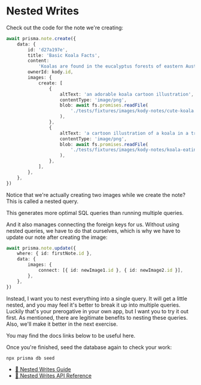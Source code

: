 # Nested Writes

Check out the code for the note we're creating:

```ts lines=9-24
await prisma.note.create({
	data: {
		id: 'd27a197e',
		title: 'Basic Koala Facts',
		content:
			'Koalas are found in the eucalyptus forests of eastern Australia. They have grey fur with a cream-coloured chest, and strong, clawed feet, perfect for living in the branches of trees!',
		ownerId: kody.id,
		images: {
			create: [
				{
					altText: 'an adorable koala cartoon illustration',
					contentType: 'image/png',
					blob: await fs.promises.readFile(
						'./tests/fixtures/images/kody-notes/cute-koala.png',
					),
				},
				{
					altText: 'a cartoon illustration of a koala in a tree eating',
					contentType: 'image/png',
					blob: await fs.promises.readFile(
						'./tests/fixtures/images/kody-notes/koala-eating.png',
					),
				},
			],
		},
	},
})
```

Notice that we're actually creating two images while we create the note? This is
called a nested query.

This generates more optimal SQL queries than running multiple queries.

And it also manages connecting the foreign keys for us. Without using nested
queries, we have to do that ourselves, which is why we have to update our note
after creating the image:

```ts lines=4-6
await prisma.note.update({
	where: { id: firstNote.id },
	data: {
		images: {
			connect: [{ id: newImage1.id }, { id: newImage2.id }],
		},
	},
})
```

Instead, I want you to nest everything into a single query. It will get a little
nested, and you may feel it's better to break it up into multiple queries.
Luckily that's your prerogative in your own app, but I want you to try it out
first. As mentioned, there are legitimate benefits to nesting these queries.
Also, we'll make it better in the next exercise.

<callout-info>
	You may find the docs links below to be useful here.
</callout-info>

Once you're finished, seed the database again to check your work:

```sh nonumber
npx prisma db seed
```

- [📜 Nested Writes Guide](https://www.prisma.io/docs/guides/performance-and-optimization/prisma-client-transactions-guide#nested-writes)
- [📜 Nested Writes API Reference](https://www.prisma.io/docs/reference/api-reference/prisma-client-reference#create-1)
